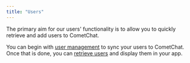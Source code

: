 ```yaml
---
title: "Users"
---
```




The primary aim for our users' functionality is to allow you to quickly retrieve and add users to CometChat.

You can begin with [user management](/docs/sdk/ios/3.0/user-management) to sync your users to CometChat. Once that is done, you can [retrieve users](/docs/sdk/ios/3.0/retrieve-users) and display them in your app.
